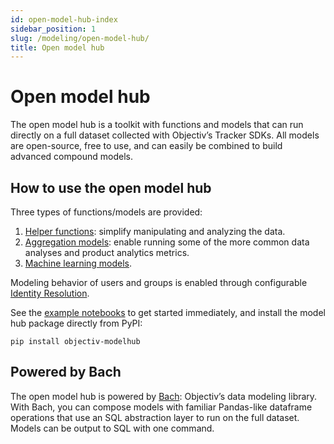 ```yaml
---
id: open-model-hub-index
sidebar_position: 1
slug: /modeling/open-model-hub/
title: Open model hub
---
```


# Open model hub

The open model hub is a toolkit with functions and models that can run directly on a full dataset collected
with Objectiv’s Tracker SDKs. All models are open-source, free to use, and can easily be combined to build
advanced compound models.

## How to use the open model hub

Three types of functions/models are provided:
1. [Helper functions](/modeling/open-model-hub/models/helper-functions/index.mdx): simplify manipulating and analyzing the data.
2. [Aggregation models](/modeling/open-model-hub/models/aggregation/index.mdx): enable running some of the more common data
analyses and product analytics metrics.
3. [Machine learning models](/modeling/open-model-hub/models/machine-learning/index.mdx).

Modeling behavior of users and groups is enabled through configurable
[Identity Resolution](/modeling/open-model-hub/identity-resolution.mdx).

See the [example notebooks](/modeling/example-notebooks/index.mdx) to get started immediately, and install the
model hub package directly from PyPI:

```console
pip install objectiv-modelhub
```

## Powered by Bach

The open model hub is powered by [Bach](/modeling/bach/index.mdx): Objectiv’s data modeling library. With Bach, you can
compose models with familiar Pandas-like dataframe operations that use an SQL abstraction layer to run on the
full dataset. Models can be output to SQL with one command.

